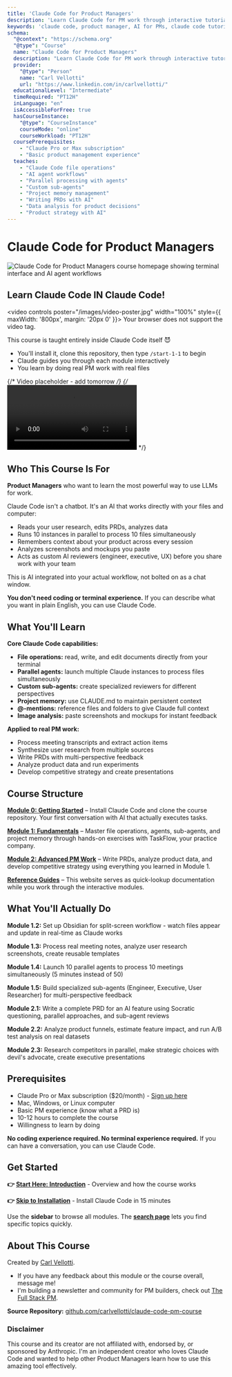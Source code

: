 ```yaml
---
title: 'Claude Code for Product Managers'
description: 'Learn Claude Code for PM work through interactive tutorials. Master AI agents, file operations, and automated workflows for product managers.'
keywords: 'claude code, product manager, AI for PMs, claude code tutorial, product management automation, AI agents'
schema:
  "@context": "https://schema.org"
  "@type": "Course"
  name: "Claude Code for Product Managers"
  description: "Learn Claude Code for PM work through interactive tutorials covering AI agents, file operations, and automated workflows."
  provider:
    "@type": "Person"
    name: "Carl Vellotti"
    url: "https://www.linkedin.com/in/carlvellotti/"
  educationalLevel: "Intermediate"
  timeRequired: "PT12H"
  inLanguage: "en"
  isAccessibleForFree: true
  hasCourseInstance:
    "@type": "CourseInstance"
    courseMode: "online"
    courseWorkload: "PT12H"
  coursePrerequisites:
    - "Claude Pro or Max subscription"
    - "Basic product management experience"
  teaches:
    - "Claude Code file operations"
    - "AI agent workflows"
    - "Parallel processing with agents"
    - "Custom sub-agents"
    - "Project memory management"
    - "Writing PRDs with AI"
    - "Data analysis for product decisions"
    - "Product strategy with AI"
---
```


# Claude Code for Product Managers

![Claude Code for Product Managers course homepage showing terminal interface and AI agent workflows](/images/better-graphic.png)

## Learn Claude Code IN Claude Code!

<video controls poster="/images/video-poster.jpg" width="100%" style={{ maxWidth: '800px', margin: '20px 0' }}>
  <source src="/cc4pms2.mp4" type="video/mp4" />
  Your browser does not support the video tag.
</video>

This course is taught entirely inside Claude Code itself 😈

- You'll install it, clone this repository, then type `/start-1-1` to begin
- Claude guides you through each module interactively
- You learn by doing real PM work with real files

{/* Video placeholder - add tomorrow */}
{/* <video controls>
  <source src="/videos/course-preview.mp4" type="video/mp4" />
</video> */}

## Who This Course Is For

**Product Managers** who want to learn the most powerful way to use LLMs for work.

Claude Code isn't a chatbot. It's an AI that works directly with your files and computer:
- Reads your user research, edits PRDs, analyzes data
- Runs 10 instances in parallel to process 10 files simultaneously
- Remembers context about your product across every session
- Analyzes screenshots and mockups you paste
- Acts as custom AI reviewers (engineer, executive, UX) before you share work with your team

This is AI integrated into your actual workflow, not bolted on as a chat window.

**You don't need coding or terminal experience.** If you can describe what you want in plain English, you can use Claude Code.

## What You'll Learn

**Core Claude Code capabilities:**
- **File operations:** read, write, and edit documents directly from your terminal
- **Parallel agents:** launch multiple Claude instances to process files simultaneously
- **Custom sub-agents:** create specialized reviewers for different perspectives
- **Project memory:** use CLAUDE.md to maintain persistent context
- **@-mentions:** reference files and folders to give Claude full context
- **Image analysis:** paste screenshots and mockups for instant feedback

**Applied to real PM work:**
- Process meeting transcripts and extract action items
- Synthesize user research from multiple sources
- Write PRDs with multi-perspective feedback
- Analyze product data and run experiments
- Develop competitive strategy and create presentations

## Course Structure

[**Module 0: Getting Started**](/getting-started/introduction) – Install Claude Code and clone the course repository. Your first conversation with AI that actually executes tasks.

[**Module 1: Fundamentals**](/fundamentals/welcome) – Master file operations, agents, sub-agents, and project memory through hands-on exercises with TaskFlow, your practice company.

[**Module 2: Advanced PM Work**](/advanced/write-prd) – Write PRDs, analyze product data, and develop competitive strategy using everything you learned in Module 1.

[**Reference Guides**](/getting-started/introduction) – This website serves as quick-lookup documentation while you work through the interactive modules.

## What You'll Actually Do

**Module 1.2:** Set up Obsidian for split-screen workflow - watch files appear and update in real-time as Claude works

**Module 1.3:** Process real meeting notes, analyze user research screenshots, create reusable templates

**Module 1.4:** Launch 10 parallel agents to process 10 meetings simultaneously (5 minutes instead of 50)

**Module 1.5:** Build specialized sub-agents (Engineer, Executive, User Researcher) for multi-perspective feedback

**Module 2.1:** Write a complete PRD for an AI feature using Socratic questioning, parallel approaches, and sub-agent reviews

**Module 2.2:** Analyze product funnels, estimate feature impact, and run A/B test analysis on real datasets

**Module 2.3:** Research competitors in parallel, make strategic choices with devil's advocate, create executive presentations

## Prerequisites

- Claude Pro or Max subscription ($20/month) - [Sign up here](https://claude.ai/)
- Mac, Windows, or Linux computer
- Basic PM experience (know what a PRD is)
- 10-12 hours to complete the course
- Willingness to learn by doing

**No coding experience required. No terminal experience required.** If you can have a conversation, you can use Claude Code.

## Get Started

**👉 [Start Here: Introduction](/getting-started/introduction)** - Overview and how the course works

**👉 [Skip to Installation](/getting-started/installation)** - Install Claude Code in 15 minutes

Use the **sidebar** to browse all modules. The **[search page](/search)** lets you find specific topics quickly.


## **About This Course**

Created by [Carl Vellotti](https://www.linkedin.com/in/carlvellotti/).
- If you have any feedback about this module or the course overall, message me!
- I'm building a newsletter and community for PM builders, check out [The Full Stack PM](https://fullstack-pm.com/subscribe).

**Source Repository:** [github.com/carlvellotti/claude-code-pm-course](https://github.com/carlvellotti/claude-code-pm-course)

### Disclaimer

This course and its creator are not affiliated with, endorsed by, or sponsored by Anthropic. I'm an independent creator who loves Claude Code and wanted to help other Product Managers learn how to use this amazing tool effectively.

